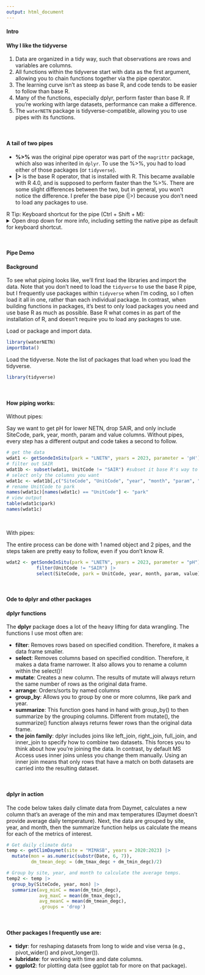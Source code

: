 ```yaml
---
output: html_document
---
```


#### Intro {.tabset}
<h4><b>Why I like the tidyverse</h4></b>
<ol>
<li>Data are organized in a tidy way, such that observations are rows and variables are columns.</li>
<li>All functions within the tidyverse start with data as the first argument, allowing you to chain functions together via the pipe operator. </li>
<li>The learning curve isn't as steep as base R, and code tends to be easier to follow than base R.</li>
<li>Many of the functions, especially dplyr, perform faster than base R. If you're working with large datasets, performance can make a difference.</li>
<li>The `waterNETN` package is tidyverse-compatible, allowing you to use pipes with its functions. </li>
</ol>
<br>

<h4><b>A tail of two pipes</b></h4>
<ul>
<li><b class = 'fxn'>%>%</b> was the original pipe operator was part of the `magrittr` package, which also was inherited in `dplyr`. To use the %>%, you had to load either of those packages (or `tidyverse`).</li>
<li><b class = 'fxn'>|></b> is the base R operator, that is installed with R. This became available with R 4.0, and is supposed to perform faster than the %>%. There are some slight differences between the two, but in general, you won't notice the difference. I prefer the base pipe (|>) because you don't need to load any packages to use. </li>
</ul>

<div class="alert alert-info">
R Tip: Keyboard shortcut for the pipe (Ctrl + Shift + M):
<details><summary class = 'drop'>Open drop down for more info, including setting the native pipe as default for keyboard shortcut.</summary>
<ul>
<li>Both pipes are a bit awkward to type. Fortunately, there's a keyboard shortcut: Ctrl + Shift + M</li>
<li>By default, RStudio will translate that shortcut to the magrittr pipe (%>%), but you can change this by going to Tools > Global Options > Code. Check the "Use native pipe operator, |>" box. </li>
</ul>

```r
knitr::include_graphics("./images/native_pipe.jpg")
```
</details>
</div>
</br>

#### Pipe Demo 
<h4><b>Background</b></h4>
To see what piping looks like, we'll first load the libraries and import the data. Note that you don't need to load the `tidyverse` to use the base R pipe, but I frequently use packages within `tidyverse` when I'm coding, so I often load it all in one, rather than each individual package. In contrast, when building functions in packages, it's best to only load packages you need and use base R as much as possible. Base R what comes in as part of the installation of R, and doesn't require you to load any packages to use.  

<p class = "fxn">Load or package and import data.</p>
```r
library(waterNETN)
importData()

```

<p class = "fxn">Load the tidyverse. Note the list of packages that load when you load the tidyverse.</p>
```r
library(tidyverse)
```
<br>

<h4><b>How piping works:</b></h4>
<p class = 'fxn'>Without pipes:</p>
Say we want to get pH for lower NETN, drop SAIR, and only include SiteCode, park, year, month, param and value columns. Without pipes, every step has a different output and code takes a second to follow.
```r
# get the data
wdat1 <- getSondeInSitu(park = "LNETN", years = 2023, parameter = 'pH')
# filter out SAIR
wdat1b <- subset(wdat1, UnitCode != "SAIR") #subset it base R's way to filter data
# select only the columns you want
wdat1c <- wdat1b[,c("SiteCode", "UnitCode", "year", "month", "param", "value")]
# rename UnitCode to park 
names(wdat1c)[names(wdat1c) == "UnitCode"] <- "park"
# view output
table(wdat1c$park)
names(wdat1c)
```
<br>
<p class = 'fxn'>With pipes:</p>
The entire process can be done with 1 named object and 2 pipes, and the steps taken are pretty easy to follow, even if you don't know R.
```r
wdat2 <- getSondeInSitu(park = "LNETN", years = 2023, parameter = "pH") |> 
           filter(UnitCode != "SAIR") |> 
           select(SiteCode, park = UnitCode, year, month, param, value) 
```
<br>


#### Ode to dplyr and other packages 
<h4><b>dplyr functions</b></h4>
The <b class = 'fxn'>dplyr</b> package does a lot of the heavy lifting for data wrangling. The functions I use most often are:
<ul>
<li><b class = 'fxn'>filter</b>: Removes rows based on specified condition. Therefore, it makes a data frame smaller.</li>
<li><b class = 'fxn'>select</b>: Removes columns based on specified condition. Therefore, it makes a data frame narrower. It also allows you to rename a column within the select()!</li>
<li><b class = 'fxn'>mutate</b>: Creates a new column. The results of mutate will always return the same number of rows as the original data frame.</li>
<li><b class = 'fxn'>arrange</b>: Orders/sorts by named columns </li>
<li><b class = 'fxn'>group_by</b>: Allows you to group by one or more columns, like park and year. </li>
<li><b class = 'fxn'>summarize</b>: This function goes hand in hand with group_by() to then summarize by the grouping columns. Different from mutate(), the summarize() function always returns fewer rows than the original data frame.</li>
<li><b class = 'fxn'>the join family</b>: dplyr includes joins like left_join, right_join, full_join, and inner_join to specify how to combine two datasets. This forces you to think about how you're joining the data. In contrast, by default MS Access uses inner joins unless you change them manually. Using an inner join means that only rows that have a match on both datasets are carried into the resulting dataset.</li> 
</ul>
<br>
<h4><b>dplyr in action</h4></b>
The code below takes daily climate data from Daymet, calculates a new column that's an average of the min and max temperatures (Daymet doesn't provide average daily temperature). Next, the data are grouped by site, year, and month, then the summarize function helps us calculate the means for each of the metrics of interest. 
```r
# Get daily climate data
temp <- getClimDaymet(site = "MIMASB", years = 2020:2023) |> 
  mutate(mon = as.numeric(substr(Date, 6, 7)),
         dm_tmean_degc = (dm_tmax_degc + dm_tmin_degc)/2)

# Group by site, year, and month to calculate the average temps.
temp2 <- temp |> 
  group_by(SiteCode, year, mon) |> 
  summarize(avg_minC = mean(dm_tmin_degc),
            avg_maxC = mean(dm_tmax_degc),
            avg_meanC = mean(dm_tmean_degc),
            .groups = 'drop') 


```
<br>
<h4><b>Other packages I frequently use are:</b></h4>
<ul>
<li><b class = 'fxn'>tidyr</b>: for reshaping datasets from long to wide and vise versa (e.g., pivot_wider() and pivot_longer()). </li>
<li><b class = 'fxn'>lubridate</b>: for working with time and date columns. </li>
<li><b class = 'fxn'>ggplot2</b>: for plotting data (see ggplot tab for more on that package). </li>
</ul>
<br>